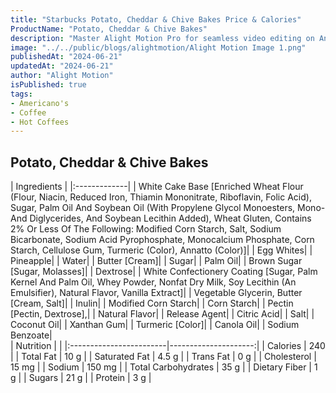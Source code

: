 ```yaml
---
title: "Starbucks Potato, Cheddar & Chive Bakes Price & Calories"
ProductName: "Potato, Cheddar & Chive Bakes" 
description: "Master Alight Motion Pro for seamless video editing on Android, iOS, and Tablets with our ultimate guide, unlocking advanced features and elevating your skills in 2024!"
image: "../../public/blogs/alightmotion/Alight Motion Image 1.png"
publishedAt: "2024-06-21"
updatedAt: "2024-06-21"
author: "Alight Motion"
isPublished: true
tags:
- Americano's
- Coffee
- Hot Coffees   
---
```

 
## Potato, Cheddar & Chive Bakes
  
<div className="tables-container">
  <div className="table-wrapper">
    | Ingredients  |  
    |:-------------|
    | White Cake Base [Enriched Wheat Flour (Flour, Niacin, Reduced Iron, Thiamin Mononitrate, Riboflavin, Folic Acid), Sugar, Palm Oil And Soybean Oil (With Propylene Glycol Monoesters, Mono- And Diglycerides, And Soybean Lecithin Added), Wheat Gluten, Contains 2% Or Less Of The Following: Modified Corn Starch, Salt, Sodium Bicarbonate, Sodium Acid Pyrophosphate, Monocalcium Phosphate, Corn Starch, Cellulose Gum, Turmeric (Color), Annatto (Color)]|
    | Egg Whites|
    | Pineapple|
    | Water|
    | Butter [Cream]|
    | Sugar|
    | Palm Oil|
    | Brown Sugar [Sugar, Molasses]|
    | Dextrose|
    | White Confectionery Coating [Sugar, Palm Kernel And Palm Oil, Whey Powder, Nonfat Dry Milk, Soy Lecithin (An Emulsifier), Natural Flavor, Vanilla Extract]|
    | Vegetable Glycerin, Butter [Cream, Salt]|
    | Inulin|
    | Modified Corn Starch|
    | Corn Starch| 
    | Pectin [Pectin, Dextrose],| 
    | Natural Flavor| 
    | Release Agent| 
    | Citric Acid| 
    | Salt| 
    | Coconut Oil| 
    | Xanthan Gum| 
    | Turmeric [Color]| 
    | Canola Oil| 
    | Sodium Benzoate| 
  </div>
  <div className="table-wrapper">
    | Nutrition               |                      |  
    |:------------------------|---------------------:|
    | Calories                | 240                  |
    | Total Fat               | 10 g                 |
    | Saturated Fat           | 4.5 g                |
    | Trans Fat               | 0 g                  |
    | Cholesterol             | 15 mg                |
    | Sodium                  | 150 mg               |
    | Total Carbohydrates     | 35 g                 |
    | Dietary Fiber           | 1 g                  |
    | Sugars                  | 21 g                 |
    | Protein                 | 3 g                  |
  </div>
</div>
<style jsx>{`
  .tables-container {
    display: flex;
    flex-direction: row;
    gap: 30px;
  }
  .table-wrapper {
    width: 500px; /* Adjust as needed */
  }
  @media (max-width: 768px) {
    .tables-container {
      flex-direction: column;
      gap: 0px; /* Adjust as needed */
    }
    .table-wrapper {
      width: 100%; /* Adjust as needed */
    }
  }
`}</style>
